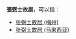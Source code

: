 '''張弼士故居'''，可以指：
* [[张弼士故居_(梅州)|张弼士故居 (梅州)]]
* [[张弼士故居_(马来西亚)|张弼士故居 (马来西亚)]]
{{Disambiguation|Z|Cat=五字名人故居消歧义}}